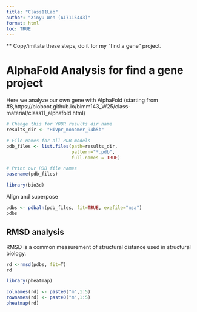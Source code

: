 ```yaml
---
title: "Class11Lab"
author: "Xinyu Wen (A17115443)"
format: html
toc: TRUE
---
```

** Copy/imitate these steps, do it for my "find a gene" project.

# AlphaFold Analysis for **find a gene** project

Here we analyze our own gene with AlphaFold
(starting from #8,https://bioboot.github.io/bimm143_W25/class-material/class11_alphafold.html)

```r
# Change this for YOUR results dir name
results_dir <- "HIVpr_monomer_94b5b" 
```

```r
# File names for all PDB models
pdb_files <- list.files(path=results_dir,
                        pattern="*.pdb",
                        full.names = TRUE)

# Print our PDB file names
basename(pdb_files)
```
```r
library(bio3d)
```

Align and superpose

```r
pdbs <- pdbaln(pdb_files, fit=TRUE, exefile="msa")
pdbs
```

## RMSD analysis
RMSD is a common measurement of structural distance used in structural biology.
```r
rd <-rmsd(pdbs, fit=T)
rd
```


```r
library(pheatmap)

colnames(rd) <- paste0("m",1:5)
rownames(rd) <- paste0("m",1:5)
pheatmap(rd)
```




